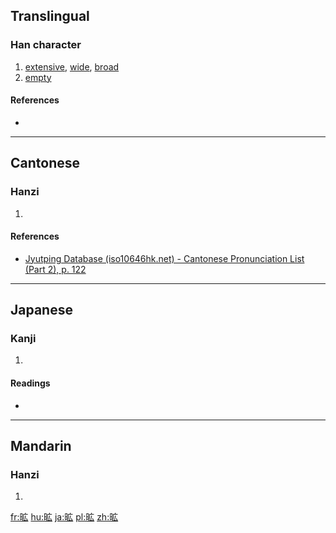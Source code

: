 {{also|曠}}
==Translingual==

===Han character===
{{Han char|rn=72|rad=日|as=05|sn=9|four=|canj=AII|ids=⿰日広}}

# [[extensive]], [[wide]], [[broad]]
# [[empty]]

====References====
* {{Han ref|kx=0494.181|hdz=21503.071|uh=663F|ud=26175}}

----

==Cantonese==

===Hanzi===
{{yue-hanzi|jyut=[[kwong3]], [[kong3]]|y=kwong3, kong3}}

# {{defn|lang=yue|sort=日05}}

====References====
*[http://www.iso10646hk.net/jp/document/download.jsp Jyutping Database (iso10646hk.net) - Cantonese Pronunciation List (Part 2), p. 122]

----

==Japanese==

===Kanji===
{{ja-kanji|grade=|rs=日05}}

# {{defn|lang=ja|sort=日05}}

====Readings====
* {{ja-readings|on=[[こう]] (kō)|kun=[[あきらか]] (akiraka), [[むなしい]] (munashii)}}

----

==Mandarin==

===Hanzi===
{{cmn-hanzi|pin=[[kuàng]] ([[kuang4]])|wg=k'uang<sup>4</sup>}}

# {{defn|lang=cmn|sort=日05}}

[[fr:昿]]
[[hu:昿]]
[[ja:昿]]
[[pl:昿]]
[[zh:昿]]
